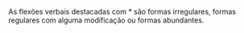 As flexões verbais destacadas com * são 
formas irregulares, formas regulares com alguma modificação ou formas
abundantes.